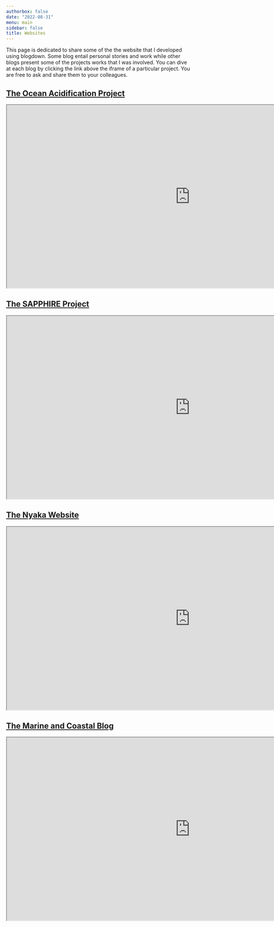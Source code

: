 ```yaml
---
authorbox: false
date: "2022-08-31"
menu: main
sidebar: false
title: Websites
---
```

This page is dedicated to share some of the the website that I developed using blogdown. Some blog entail personal stories and work while other blogs present some of the projects works that I was involved. You can dive at each blog by clicking the link above the iframe of a particular project. You are free to ask and share them to your colleagues. 


## [The Ocean Acidification Project](https://oa-tanzania.netlify.app/)
<iframe class="shiny" src="https://oa-tanzania.netlify.app/" style = "height: 500px; width: 1000px"></iframe>


## [The SAPPHIRE Project](https://sapphire-tz.netlify.app/)
<iframe class="shiny" src="https://sapphire-tz.netlify.app/" style = "height: 500px; width: 1000px"></iframe>


## [The Nyaka Website](https://nyaka.netlify.app/)
<iframe class="shiny" src="https://nyaka.netlify.app/" style = "height: 500px; width: 1000px"></iframe>

## [The Marine and Coastal Blog](https://semba-blog.netlify.app/post/)
<iframe class="shiny" src="https://semba-blog.netlify.app/post/" style = "height: 500px; width: 1000px"></iframe>



